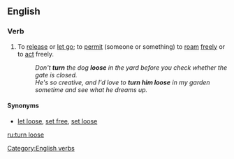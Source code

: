 ==English==

===Verb===
{{en-verb|head=[[to]] [[turn]] [[loose]]|turns loose|turning loose|turned loose}}

# {{context|transitive|idiomatic}} To [[release]] or [[let go]]; to [[permit]] (someone or something) to [[roam]] [[freely]] or to [[act]] freely.
#: ''Don't '''turn''' the dog '''loose''' in the yard before you check whether the gate is closed.''
#: ''He's so creative, and I'd love to '''turn him loose''' in my garden sometime and see what he dreams up.''

====Synonyms====
* [[let loose]], [[set free]], [[set loose]]

[[Category:English verbs]]

[[ru:turn loose]]